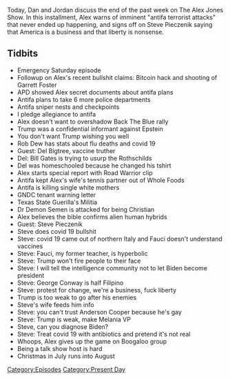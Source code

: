 {{DEFAULTSORT:
    #_EPISODE_0464:July 31-August 1, 2020
}}{{Episode
    | title             = July 31-August 1, 2020
    | caption           = Listen to this episode on [https://knowledgefight.libsyn.com/464-july-31-august-1-2020 Libsyn] [https://open.spotify.com/episode/1zddEEAEHKBbLdP0DAnANt Spotify], Read the [[Transcript/464: July 31-August 1, 2020|Unofficial Transcript]]
    | episodeNumber     = 464
    | length            = 01:29:56
    | airDate           = August 3, 2020
    | coverageStartDate = July 31, 2020
    | coverageEndDate   = August 1, 2020
    | episodeType       = [[:Category:Present Day|Present Day]]
    | appearance        = [[Garrett Foster]], [[Rob Dew]], [[Del Bigtree]], [[Bill Gates]], [[Stella Immanuel]], [[Steve Pieczenik]], [[Anthony Fauci]], [[George Conway]], [[Anderson Cooper]], [[Melania Trump]]
    | previousEpisode   = [[463: July 28-30, 2020]]
    | nextEpisode       = [[465: August 3-4, 2020]]
}}

{{Stub}}

Today, Dan and Jordan discuss the end of the past week on The Alex Jones Show. In this installment, Alex warns of imminent "antifa terrorist attacks" that never ended up happening, and signs off on Steve Pieczenik saying that America is a business and that liberty is nonsense.

==Tidbits==

*Emergency Saturday episode
*Followup on Alex's recent bullshit claims: Bitcoin hack and shooting of Garrett Foster
*APD showed Alex secret documents about antifa plans
*Antifa plans to take 6 more police departments
*Antifa sniper nests and checkpoints
*I pledge allegiance to antifa
*Alex doesn't want to overshadow Back The Blue rally
*Trump was a confidential informant against Epstein
*You don't want Trump wishing you well
*Rob Dew has stats about flu deaths and covid 19
*Guest: Del Bigtree, vaccine truther
*Del: Bill Gates is trying to usurp the Rothschilds
*Del was homeschooled because he changed his tshirt
*Alex starts special report with Road Warrior clip
*Antifa kept Alex's wife's tennis partner out of Whole Foods
*Antifa is killing single white mothers
*GNDC tenant warning letter
*Texas State Guerilla's Militia
*Dr Demon Semen is attacked for being Christian
*Alex believes the bible confirms alien human hybrids
*Guest: Steve Pieczenik
*Steve does covid 19 bullshit
*Steve: covid 19 came out of northern Italy and Fauci doesn't understand vaccines
*Steve: Fauci, my former teacher, is hyperbolic
*Steve: Trump won't fire people to their face
*Steve: I will tell the intelligence community not to let Biden become president
*Steve: George Conway is half Filipino
*Steve: protest for change, we're a business, fuck liberty
*Trump is too weak to go after his enemies
*Steve's wife feeds him info
*Steve: you can't trust Anderson Cooper because he's gay
*Steve: Trump is weak, make Melania VP
*Steve, can you diagnose Biden?
*Steve: Treat covid 19 with antibiotics and pretend it's not real
*Whoops, Alex gives up the game on Boogaloo group
*Being a talk show host is hard
*Christmas in July runs into August

[[Category:Episodes]]
[[Category:Present Day]]

